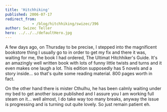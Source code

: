 ```yaml
---
title: 'Hitchhiking'
published: 2006-07-17
redirect_from: 
            - /blog/hitchhiking/swizec/396
author: Swizec Teller
hero: ../../../defaultHero.jpg
---
```

A few days ago, on Thursday to be precise, I stepped into the magnificent bookstore thing I usually go to in order to get my fix and there it was, waiting for me, the book I had ordered, The Ultimat Hitchhiker's Guide. It's an amazingly well written book with lots of funny little twists and turns and it even makes one laugh a lot. This edition supposedly has 5 novels and a story inside... so that's quite some reading material. 800 pages worth in fact.  
  
On the other hand there is mister Cthulhu, he has been calmly waiting under my bed to get another issue published and I assure you I am working full steam on it... well almost, I do take way too many breaks, anyway the issue is progressing and is turning out quite lovely. So just remain patient eh.